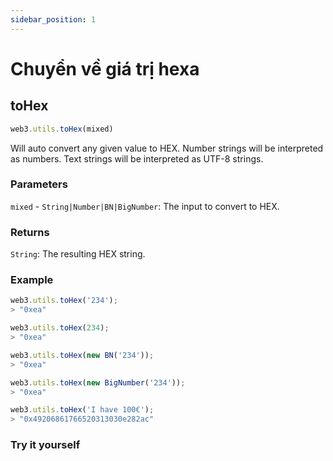```yaml
---
sidebar_position: 1
---
```


# Chuyển về giá trị hexa
## toHex
```javascript
web3.utils.toHex(mixed)
```
Will auto convert any given value to HEX. Number strings will be interpreted as numbers. Text strings will be interpreted as UTF-8 strings.

### Parameters
`mixed` - `String|Number|BN|BigNumber`: The input to convert to HEX.
### Returns
`String`: The resulting HEX string.

### Example
```javascript
web3.utils.toHex('234');
> "0xea"

web3.utils.toHex(234);
> "0xea"

web3.utils.toHex(new BN('234'));
> "0xea"

web3.utils.toHex(new BigNumber('234'));
> "0xea"

web3.utils.toHex('I have 100€');
> "0x49206861766520313030e282ac"
```
### Try it yourself
